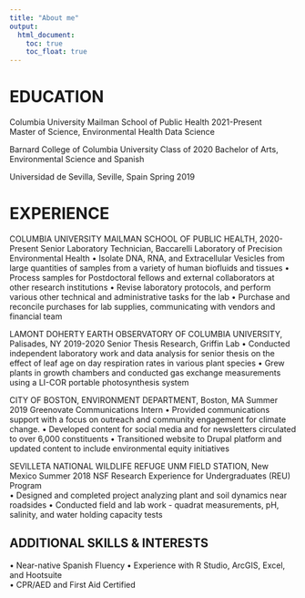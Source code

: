 ```yaml
---
title: "About me"
output: 
  html_document:
    toc: true
    toc_float: true
---
```



# EDUCATION

Columbia University Mailman School of Public Health	 2021-Present					
 	Master of Science, Environmental Health Data Science			             

Barnard College of Columbia University			   Class of 2020
Bachelor of Arts, Environmental Science and Spanish 

Universidad de Sevilla, Seville, Spain				    Spring 2019		

# EXPERIENCE

COLUMBIA UNIVERSITY MAILMAN SCHOOL OF PUBLIC HEALTH,  2020-Present
Senior Laboratory Technician, Baccarelli Laboratory of Precision Environmental Health
•	Isolate DNA, RNA, and Extracellular Vesicles from large quantities of samples from a variety of human biofluids and tissues 
•	Process samples for Postdoctoral fellows and external collaborators at other research institutions
•	Revise laboratory protocols, and perform various other technical and administrative tasks for the lab
•	Purchase and reconcile purchases for lab supplies, communicating with vendors and financial team 

LAMONT DOHERTY EARTH OBSERVATORY OF COLUMBIA UNIVERSITY, Palisades, NY	2019-2020
Senior Thesis Research, Griffin Lab
•	Conducted independent laboratory work and data analysis for senior thesis on the effect of leaf age on day respiration rates in various plant species
•	Grew plants in growth chambers and conducted gas exchange measurements using a LI-COR portable photosynthesis system

CITY OF BOSTON, ENVIRONMENT DEPARTMENT, Boston, MA	 Summer 2019
Greenovate Communications Intern
•	Provided communications support with a focus on outreach and community engagement for climate change.
•	Developed content for social media and for newsletters circulated to over 6,000 constituents
•	Transitioned website to Drupal platform and updated content to include environmental equity initiatives

SEVILLETA NATIONAL WILDLIFE REFUGE UNM FIELD STATION, New Mexico	Summer 2018
NSF Research Experience for Undergraduates (REU) Program	
•	Designed and completed project analyzing plant and soil dynamics near roadsides
•	Conducted field and lab work - quadrat measurements, pH, salinity, and water holding capacity tests


## ADDITIONAL SKILLS & INTERESTS
•	Near-native Spanish Fluency	
•	Experience with R Studio, ArcGIS, Excel, and Hootsuite	
•	CPR/AED and First Aid Certified










